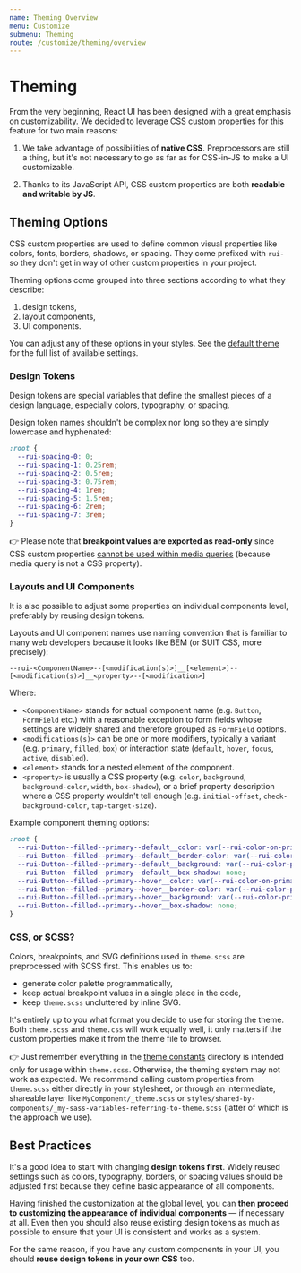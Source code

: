 ```yaml
---
name: Theming Overview
menu: Customize
submenu: Theming
route: /customize/theming/overview
---
```


# Theming

From the very beginning, React UI has been designed with a great emphasis on
customizability. We decided to leverage CSS custom properties for this feature
for two main reasons:

1. We take advantage of possibilities of **native CSS**. Preprocessors are still
   a thing, but it's not necessary to go as far as for CSS-in-JS to make a UI
   customizable.

2. Thanks to its JavaScript API, CSS custom properties are both **readable and
   writable by JS**.

## Theming Options

CSS custom properties are used to define common visual properties like colors,
fonts, borders, shadows, or spacing. They come prefixed with `rui-` so they
don't get in way of other custom properties in your project.

Theming options come grouped into three sections according to what they
describe:

1. design tokens,
2. layout components,
3. UI components.

You can adjust any of these options in your styles. See the
[default theme](https://github.com/react-ui-org/react-ui/blob/master/src/lib/theme.scss)
for the full list of available settings.

### Design Tokens

Design tokens are special variables that define the smallest pieces of a design
language, especially colors, typography, or spacing.

Design token names shouldn't be complex nor long so they are simply lowercase
and hyphenated:

```css
:root {
  --rui-spacing-0: 0;
  --rui-spacing-1: 0.25rem;
  --rui-spacing-2: 0.5rem;
  --rui-spacing-3: 0.75rem;
  --rui-spacing-4: 1rem;
  --rui-spacing-5: 1.5rem;
  --rui-spacing-6: 2rem;
  --rui-spacing-7: 3rem;
}
```

️👉 Please note that **breakpoint values are exported as read-only** since CSS
custom properties
[cannot be used within media queries](https://www.w3.org/TR/css-variables-1/#using-variables)
(because media query is not a CSS property).

### Layouts and UI Components

It is also possible to adjust some properties on individual components level,
preferably by reusing design tokens.

Layouts and UI component names use naming convention that is familiar to many
web developers because it looks like BEM (or SUIT CSS, more precisely):

`--rui-<ComponentName>--[<modification(s)>]__[<element>]--[<modification(s)>]__<property>--[<modification>]`

Where:

- `<ComponentName>` stands for actual component name (e.g. `Button`,
  `FormField` etc.) with a reasonable exception to form fields whose settings
  are widely shared and therefore grouped as `FormField` options.
- `<modifications(s)>` can be one or more modifiers, typically a variant (e.g.
  `primary`, `filled`, `box`) or interaction state (`default`, `hover`,
  `focus`, `active`, `disabled`).
- `<element>` stands for a nested element of the component.
- `<property>` is usually a CSS property (e.g. `color`, `background`,
  `background-color`, `width`, `box-shadow`), or a brief property description
  where a CSS property wouldn't tell enough (e.g. `initial-offset`,
  `check-background-color`, `tap-target-size`).

Example component theming options:

```css
:root {
  --rui-Button--filled--primary--default__color: var(--rui-color-on-primary);
  --rui-Button--filled--primary--default__border-color: var(--rui-color-primary);
  --rui-Button--filled--primary--default__background: var(--rui-color-primary);
  --rui-Button--filled--primary--default__box-shadow: none;
  --rui-Button--filled--primary--hover__color: var(--rui-color-on-primary);
  --rui-Button--filled--primary--hover__border-color: var(--rui-color-primary-dark);
  --rui-Button--filled--primary--hover__background: var(--rui-color-primary-dark);
  --rui-Button--filled--primary--hover__box-shadow: none;
}
```

### CSS, or SCSS?

Colors, breakpoints, and SVG definitions used in `theme.scss` are preprocessed
with SCSS first. This enables us to:

- generate color palette programmatically,
- keep actual breakpoint values in a single place in the code,
- keep `theme.scss` uncluttered by inline SVG.

It's entirely up to you what format you decide to use for storing the theme.
Both `theme.scss` and `theme.css` will work equally well, it only matters if
the custom properties make it from the theme file to browser.

👉 Just remember everything in the
[theme constants](https://github.com/react-ui-org/react-ui/blob/master/src/lib/styles/theme-constants)
directory is intended only for usage within `theme.scss`. Otherwise, the theming
system may not work as expected. We recommend calling custom properties from
`theme.scss` either directly in your stylesheet, or through an intermediate,
shareable layer like `MyComponent/_theme.scss` or
`styles/shared-by-components/_my-sass-variables-referring-to-theme.scss`
(latter of which is the approach we use).

## Best Practices

It's a good idea to start with changing **design tokens first**. Widely reused
settings such as colors, typography, borders, or spacing values should be
adjusted first because they define basic appearance of all components.

Having finished the customization at the global level, you can **then proceed to
customizing the appearance of individual components** — if necessary at all.
Even then you should also reuse existing design tokens as much as possible to
ensure that your UI is consistent and works as a system.

For the same reason, if you have any custom components in your UI, you should
**reuse design tokens in your own CSS** too.
